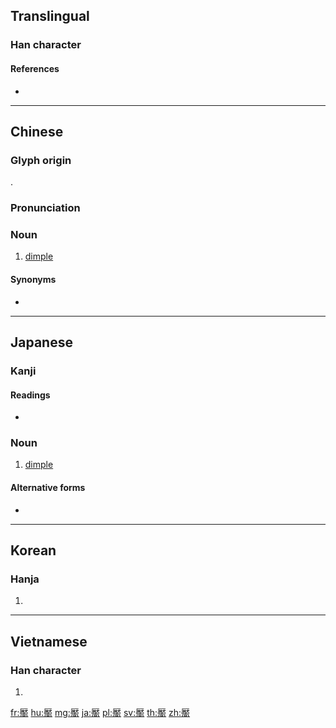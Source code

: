 {{character info/new}}
{{also|靥}}
==Translingual==

===Han character===
{{Han char|rn=176|rad=面|as=14|sn=23|four=71601|canj=MKMWL}}

====References====
* {{Han ref|kx=1384.440|dkj=42698|dj=1899.090|hdz=74402.100|uh=9768|ud=38760|bh=C5E2|bd=50658}}

----

==Chinese==
{{zh-forms|s=靥}}

===Glyph origin===
{{Han etym}}
{{Han compound|厭|面|c1=p|c2=s|t2=face|ls=psc}}.

===Pronunciation===
{{zh-pron
|m=yè
|c=jip3
|h=pfs=
|md=
|mn=
|w=
|mc=y
|oc=y
|cat=n
}}

===Noun===
{{zh-noun}}

# {{lb|zh|archaic}} [[dimple]] {{gloss|of the face}}

====Synonyms====
* {{zh-l|酒窩}}

----

==Japanese==

===Kanji===
{{ja-kanji|grade=|rs=面14}}

====Readings====
* {{ja-readings|on=[[よう]] (yō)|kun=[[えくぼ]] (ekubo)}}

===Noun===
{{ja-noun|えくぼ}}

# [[dimple]]
#: {{ja-usex|痘痕も'''靨'''|あばた も '''えくぼ'''|love is blind (when in love) even pockmarks are dimples}}

====Alternative forms====
* {{l|ja|笑窪}}

----

==Korean==

===Hanja===
{{ko-hanja|hangeul=엽|eumhun=|rv=yeop|mr=yŏp|y=yep}}

# {{defn|lang=ko|sort=面14}}

----

==Vietnamese==

===Han character===
{{vi-hantu|[[yếp]], [[diệp]]|rs=面14}}

# {{defn|lang=vi|sort=面14}}

[[fr:靨]]
[[hu:靨]]
[[mg:靨]]
[[ja:靨]]
[[pl:靨]]
[[sv:靨]]
[[th:靨]]
[[zh:靨]]